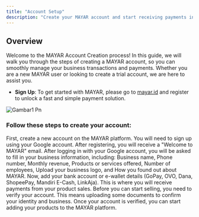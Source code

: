 ```yaml
---
title: "Account Setup"
description: "Create your MAYAR account and start receiving payments in minutes."
---
```


## Overview

Welcome to the MAYAR Account Creation process\! In this guide, we will walk you through the steps of creating a MAYAR account, so you can smoothly manage your business transactions and payments. Whether you are a new MAYAR user or looking to create a trial account, we are here to assist you.

- **Sign Up**: To get started with MAYAR, please go to [mayar.id](http://mayar.id) and register to unlock a fast and simple payment solution.

![Gambar1 Pn](/images/gambar1.png)

### **Follow these steps to create your account:**

<Steps>
  <Step title="Create an Account ">
    First, create a new account on the MAYAR platform. You will need to sign up using your Google account. After registering, you will receive a "Welcome to MAYAR" email.
  </Step>
  <Step title="Complete Business Details">
    After logging in with your Google account, you will be asked to fill in your business information, including: Business name, Phone number, Monthly revenue, Products or services offered, Number of employees, Upload your business logo, and How you found out about MAYAR.
  </Step>
  <Step title="Set Up Bank Account">
    Now, add your bank account or e-wallet details (GoPay, OVO, Dana, ShopeePay, Mandiri E-Cash, LinkAja). This is where you will receive payments from your product sales.
  </Step>
  <Step title="Verify Your Account">
    Before you can start selling, you need to verify your account. This means uploading some documents to confirm your identity and business.
  </Step>
  <Step title="Add Products to Sell">
    Once your account is verified, you can start adding your products to the MAYAR platform.
  </Step>
</Steps>